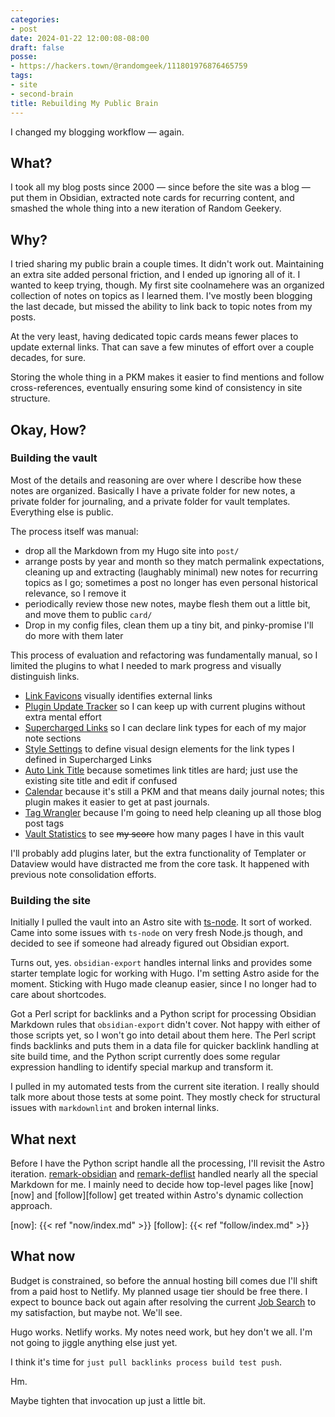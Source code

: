 ```yaml
---
categories:
- post
date: 2024-01-22 12:00:08-08:00
draft: false
posse:
- https://hackers.town/@randomgeek/111801976876465759
tags:
- site
- second-brain
title: Rebuilding My Public Brain
---
```


I changed my blogging workflow — again.

<!--more-->

## What?

I took all my blog posts since 2000 — since before the site was a blog — put
them in Obsidian, extracted note cards for recurring content, and smashed the
whole thing into a new iteration of Random Geekery.

## Why?

I tried sharing my public brain a couple times. It didn't work out. Maintaining
an extra site added personal friction, and I ended up ignoring all of it. I
wanted to keep trying, though. My first site coolnamehere was an organized
collection of notes on topics as I learned them. I've mostly been blogging the
last decade, but missed the ability to link back to topic notes from my posts.

At the very least, having dedicated topic cards means fewer places to update
external links. That can save a few minutes of effort over a couple decades,
for sure.

Storing the whole thing in a PKM makes it easier to find mentions and follow
cross-references, eventually ensuring some kind of consistency in site
structure.

## Okay, How?

### Building the vault

Most of the details and reasoning are over where I describe how these notes are
organized. Basically I have a private folder for new notes, a private folder
for journaling, and a private folder for vault templates. Everything else is public.

The process itself was manual:

- drop all the Markdown from my Hugo site into `post/`
- arrange posts by year and month so they match permalink expectations,
  cleaning up and extracting (laughably minimal) new notes for recurring topics
  as I go; sometimes a post no longer has even personal historical relevance,
  so I remove it
- periodically review those new notes, maybe flesh them out a little bit, and
  move them to public `card/`
- Drop in my config files, clean them up a tiny bit, and pinky-promise I'll do
  more with them later

This process of evaluation and refactoring was fundamentally manual, so I limited the plugins to what I needed to mark progress and visually distinguish links.

- [Link Favicons](https://github.com/joethei/obsidian-link-favicon) visually identifies external links
- [Plugin Update Tracker](https://github.com/swar8080/obsidian-plugin-update-tracker) so I can keep up with current plugins without extra mental effort
- [Supercharged Links](https://github.com/mdelobelle/obsidian_supercharged_links) so I can declare link types for each of my major note sections
- [Style Settings](https://github.com/mgmeyers/obsidian-style-settings) to define visual design elements for the link types I defined in Supercharged Links
- [Auto Link Title](https://github.com/zolrath/obsidian-auto-link-title) because sometimes link titles are hard; just use the existing site title and edit if confused
- [Calendar](https://github.com/liamcain/obsidian-calendar-plugin) because it's still a PKM and that means daily journal notes; this plugin makes it easier to get at past journals.
- [Tag Wrangler](https://github.com/pjeby/tag-wrangler) because I'm going to need help cleaning up all those blog post tags
- [Vault Statistics](https://github.com/bkyle/obsidian-vault-statistics-plugin) to see ~~my score~~ how many pages I have in this vault

I'll probably add plugins later, but the extra functionality of Templater or Dataview would have distracted me from the core task. It happened with previous note consolidation efforts.

### Building the site

Initially I pulled the vault into an Astro site with
[ts-node](https://typestrong.org/ts-node/). It sort of worked. Came into some
issues with `ts-node` on very fresh Node.js though, and decided to see if
someone had already figured out Obsidian export.

Turns out, yes. `obsidian-export` handles internal links and provides some
starter template logic for working with Hugo. I'm setting Astro aside for the
moment. Sticking with Hugo made cleanup easier, since I no longer had to care
about shortcodes.

Got a Perl script for backlinks and a Python script for processing Obsidian
Markdown rules that `obsidian-export` didn't cover. Not happy with either of
those scripts yet, so I won't go into detail about them here. The Perl script
finds backlinks and puts them in a data file for quicker backlink handling at
site build time, and the Python script currently does some regular expression
handling to identify special markup and transform it.

I pulled in my automated tests from the current site iteration. I really should
talk more about those tests at some point. They mostly check for structural
issues with `markdownlint` and broken internal links.

## What next

Before I have the Python script handle all the processing, I'll revisit the
Astro iteration.
[remark-obsidian](https://www.npmjs.com/package/remark-obsidian) and
[remark-deflist](https://www.npmjs.com/package/remark-definition-list) handled
nearly all the special Markdown for me. I mainly need to decide how top-level
pages like [now][now] and [follow][follow] get treated within Astro's dynamic
collection approach.

[now]: {{< ref "now/index.md" >}}
[follow]: {{< ref "follow/index.md" >}}

## What now

Budget is constrained, so before the annual hosting bill comes due I'll shift from a paid host to Netlify. My planned usage tier should be free there. I expect to bounce back out again after resolving the current [Job Search](card/Job%20Search.md) to my satisfaction, but maybe not. We'll see.

Hugo works. Netlify works. My notes need work, but hey don't we all. I'm not going to jiggle anything else just yet.

I think it's time for `just pull backlinks process build test push`.

Hm.

Maybe tighten that invocation up just a little bit.